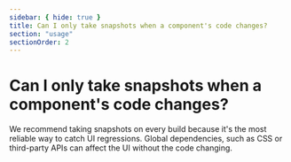 ```yaml
---
sidebar: { hide: true }
title: Can I only take snapshots when a component's code changes?
section: "usage"
sectionOrder: 2
---
```


# Can I only take snapshots when a component's code changes?

We recommend taking snapshots on every build because it's the most reliable way to catch UI regressions. Global dependencies, such as CSS or third-party APIs can affect the UI without the code changing.
